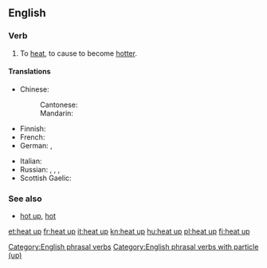 ==English==

===Verb===
{{en-verb|head=[[heat]] [[up]]|heats up|heating up|heated up|heated up}}

# To [[heat]], to cause to become [[hotter]].

====Translations====
{{trans-top|cause to become hotter}}
* Chinese:
*: Cantonese: {{t-check|yue|整熱|tr=zing2 jit6}}
*: Mandarin: {{t-needed|cmn}}
* Finnish: {{t+|fi|lämmittää}}
* French: {{t+|fr|chauffer}}
* German: {{t+|de|erhitzen}}, {{t|de|aufheizen}}
{{trans-mid}}
* Italian: {{t|it|scaldare}}
* Russian: {{t+|ru|разогрева́ть|impf}}, {{t+|ru|разогре́ть|pf}}, {{t+|ru|подогрева́ть|impf}}, {{t+|ru|подогре́ть|pf}}
* Scottish Gaelic: {{t|gd|teasaich}}
{{trans-bottom}}

===See also===
* [[hot up]], [[hot#Verb|hot]]

[[Category:English phrasal verbs]]
[[Category:English phrasal verbs with particle (up)]]

[[et:heat up]]
[[fr:heat up]]
[[it:heat up]]
[[kn:heat up]]
[[hu:heat up]]
[[pl:heat up]]
[[fi:heat up]]